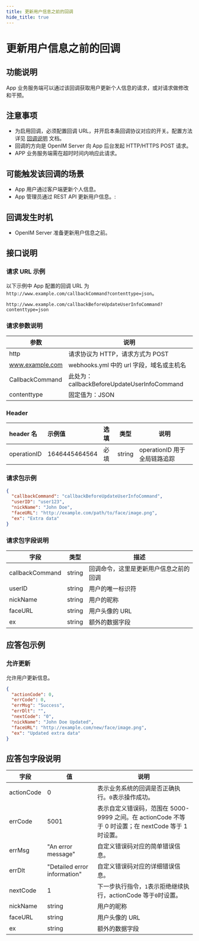 ```yaml
---
title: 更新用户信息之前的回调
hide_title: true
---
```


# 更新用户信息之前的回调

## 功能说明

App 业务服务端可以通过该回调获取用户更新个人信息的请求，或对请求做修改和干预。

## 注意事项

- 为启用回调，必须配置回调 URL，并开启本条回调协议对应的开关。配置方法详见 [回调说明](../introduction) 文档。
- 回调的方向是 OpenIM Server 向 App 后台发起 HTTP/HTTPS POST 请求。
- APP 业务服务端需在超时时间内响应此请求。

## 可能触发该回调的场景

- App 用户通过客户端更新个人信息。
- App 管理员通过 REST API 更新用户信息。:

## 回调发生时机

- OpenIM Server 准备更新用户信息之前。

## 接口说明

### 请求 URL 示例

以下示例中 App 配置的回调 URL 为 `http://www.example.com/callbackCommand?contenttype=json`。

```plaintext
http://www.example.com/callbackBeforeUpdateUserInfoCommand?contenttype=json
```

### 请求参数说明

| 参数            | 说明                                              |
| --------------- | ------------------------------------------------- |
| http            | 请求协议为 HTTP，请求方式为 POST                  |
| www.example.com | webhooks.yml 中的 url 字段，域名或主机名 |
| CallbackCommand | 此处为：callbackBeforeUpdateUserInfoCommand       |
| contenttype     | 固定值为：JSON                                    |

### Header

| header 名   | 示例值        | 选填 | 类型   | 说明                         |
| :---------- | :------------ | :--- | ------ | ---------------------------- |
| operationID | 1646445464564 | 必填 | string | operationID 用于全局链路追踪 |

### 请求包示例

```json
{
  "callbackCommand": "callbackBeforeUpdateUserInfoCommand",
  "userID": "user123",
  "nickName": "John Doe",
  "faceURL": "http://example.com/path/to/face/image.png",
  "ex": "Extra data"
}
```

### 请求包字段说明

| 字段            | 类型   | 描述                                   |
| --------------- | ------ | -------------------------------------- |
| callbackCommand | string | 回调命令，这里是更新用户信息之前的回调 |
| userID          | string | 用户的唯一标识符                       |
| nickName        | string | 用户的昵称                             |
| faceURL         | string | 用户头像的 URL                         |
| ex              | string | 额外的数据字段                         |

## 应答包示例

### 允许更新

允许用户更新信息。

```json
{
  "actionCode": 0,
  "errCode": 0,
  "errMsg": "Success",
  "errDlt": "",
  "nextCode": "0",
  "nickName": "John Doe Updated",
  "faceURL": "http://example.com/new/face/image.png",
  "ex": "Updated extra data"
}
```

## 应答包字段说明

| 字段       | 值                           | 说明                                                                                                |
| ---------- | ---------------------------- | --------------------------------------------------------------------------------------------------- |
| actionCode | 0                            | 表示业务系统的回调是否正确执行。`0`表示操作成功。                                                   |
| errCode    | 5001                         | 表示自定义错误码，范围在 5000-9999 之间。在 actionCode 不等于 0 时设置；在 nextCode 等于 1 时设置。 |
| errMsg     | "An error message"           | 自定义错误码对应的简单错误信息。                                                                    |
| errDlt     | "Detailed error information" | 自定义错误码对应的详细错误信息。                                                                    |
| nextCode   | 1                            | 下一步执行指令，`1`表示拒绝继续执行，actionCode 等于`0`时设置。                                     |
| nickName   | string                       | 用户的昵称                                                                                          |
| faceURL    | string                       | 用户头像的 URL                                                                                      |
| ex         | string                       | 额外的数据字段                                                                                      |
